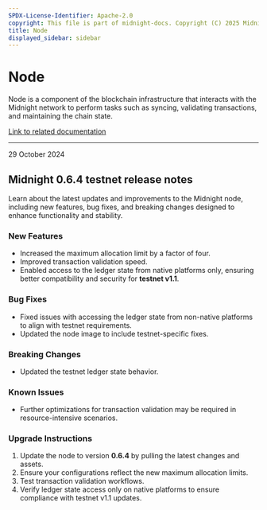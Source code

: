```yaml
---
SPDX-License-Identifier: Apache-2.0
copyright: This file is part of midnight-docs. Copyright (C) 2025 Midnight Foundation. Licensed under the Apache License, Version 2.0 (the "License"); You may not use this file except in compliance with the License. You may obtain a copy of the License at http://www.apache.org/licenses/LICENSE-2.0 Unless required by applicable law or agreed to in writing, software distributed under the License is distributed on an "AS IS" BASIS, WITHOUT WARRANTIES OR CONDITIONS OF ANY KIND, either express or implied. See the License for the specific language governing permissions and limitations under the License.
title: Node
displayed_sidebar: sidebar
---
```


# Node

Node is a component of the blockchain infrastructure that interacts with the Midnight network to perform tasks such as syncing, validating transactions, and maintaining the chain state.

[Link to related documentation](../../develop/nodes-and-dapps/node-endpoints)

---

<div 
  style={{
    marginTop: '0',
    fontSize: '1rem',
    fontWeight: 'normal',
    marginBottom: '0.5rem'
  }}
>
  29 October 2024
</div>

## Midnight 0.6.4 testnet release notes

Learn about the latest updates and improvements to the Midnight node, including new features, bug fixes, and breaking changes designed to enhance functionality and stability.

### New Features

- Increased the maximum allocation limit by a factor of four.
- Improved transaction validation speed.
- Enabled access to the ledger state from native platforms only, ensuring better compatibility and security for **testnet v1.1**.

### Bug Fixes

- Fixed issues with accessing the ledger state from non-native platforms to align with testnet requirements.
- Updated the node image to include testnet-specific fixes.

### Breaking Changes

- Updated the testnet ledger state behavior.

### Known Issues

- Further optimizations for transaction validation may be required in resource-intensive scenarios.

### Upgrade Instructions

1. Update the node to version **0.6.4** by pulling the latest changes and assets.
2. Ensure your configurations reflect the new maximum allocation limits.
3. Test transaction validation workflows.
4. Verify ledger state access only on native platforms to ensure compliance with testnet v1.1 updates.

